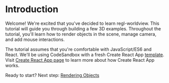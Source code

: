 # Introduction

Welcome! We're excited that you've decided to learn regl-worldview. This tutorial will guide you through building a few 3D examples. Throughout the tutorial, you'll learn how to render objects in the scene, manage camera, and add mouse interactions.

The tutorial assumes that you're comfortable with JavaScript/ES6 and React. We'll be using CodeSandbox with a fresh Create React App [template](https://codesandbox.io/s/mox7yr508j). Visit [Create React App page](https://facebook.github.io/create-react-app/) to learn more about how Create React App works.

Ready to start? Next step: [Rendering Objects](#/docs/tutorial/rendering-objects)
